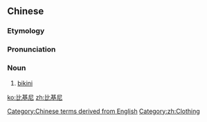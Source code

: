 ==Chinese==
{{zh-forms|gloss=-}}

===Etymology===
{{bor|zh|en|bikini}}

===Pronunciation===
{{zh-pron
|m=bǐjīní
|c=bei2 gei1 nei4
|h=pfs=pí-kî-nì/pì-chi-nî
|mn=pí-ki-nî
|cat=n
}}

===Noun===
{{zh-noun}}

# [[bikini]]

[[Category:Chinese terms derived from English]]
[[Category:zh:Clothing]]

[[ko:比基尼]]
[[zh:比基尼]]